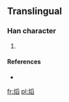==Translingual==

===Han character===
{{Han char|rn=86|rad=火|as=10|sn=14|four=|canj=火月竹X (FBHX)}}

# {{defn|Han|sort=火10}}

====References====
* {{Han ref|kx=0680.101|hdz=32223.161|uh=7196|ud=29078}}

[[fr:熖]]
[[pl:熖]]